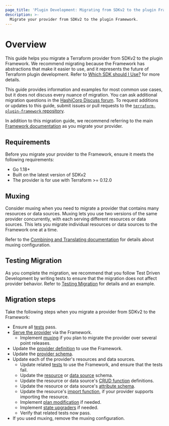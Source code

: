 ```yaml
---
page_title: 'Plugin Development: Migrating from SDKv2 to the plugin Framework'
description: >-
  Migrate your provider from SDKv2 to the plugin Framework.
---
```


# Overview

This guide helps you migrate a Terraform provider from SDKv2 to the plugin Framework. We recommend migrating because the Framework has abstractions that make it easier to use, and it represents the future of Terraform plugin development. Refer to [Which SDK should I Use?](/plugin/which-sdk) for more details.

This guide provides information and examples for most common use cases, but it does not discuss every nuance of migration. You can ask additional migration questions in the [HashiCorp Discuss forum](https://discuss.hashicorp.com/c/terraform-providers/tf-plugin-sdk/43). To request additions or updates to this guide, submit issues or pull requests to the [`terraform-plugin-framework` repository](https://github.com/hashicorp/terraform-plugin-framework).

In addition to this migration guide, we recommend referring to the main [Framework documentation](/plugin/framework) as you migrate your provider.

## Requirements

Before you migrate your provider to the Framework, ensure it meets the following requirements:

- Go 1.18+
- Built on the latest version of SDKv2
- The provider is for use with Terraform >= 0.12.0

## Muxing

Consider muxing when you need to migrate a provider that contains many resources or data sources. Muxing lets you use two versions of the same provider concurrently, with each serving different resources or data sources. This lets you migrate individual resources or data sources to the Framework one at a time.

Refer to the [Combining and Translating documentation](/plugin/mux) for details about muxing configuration.

## Testing Migration

As you complete the migration, we recommend that you follow Test Driven Development by writing tests to ensure that the migration does not affect provider behavior. Refer to [Testing Migration](/plugin/framework/migrating/testing/testing#testing-migration) for details and an example.

## Migration steps

Take the following steps when you migrate a provider from SDKv2 to the Framework:

- Ensure all [tests](/plugin/framework/migrating/testing#testing-migration) pass.
- [Serve the provider](/plugin/framework/migrating/provider#serving-the-provider) via the Framework.
  - Implement [muxing](/plugin/framework/migrating/provider#muxing) if you plan to migrate the provider over several point releases.
- Update the [provider definition](/plugin/framework/migrating/provider#provider-definition) to use the Framework.
- Update the [provider schema](/plugin/framework/migrating/provider#provider-schema).
- Update each of the provider's resources and data sources.
  - Update related [tests](/plugin/framework/migrating/testing) to use the Framework, and ensure that the tests fail.
  - Update the [resource](/plugin/framework/migrating/resources#schema) or [data source](/plugin/framework/migrating/data-sources) schema.
  - Update the resource or data source's [CRUD function](/plugin/framework/migrating/resources/crud) definitions.
  - Update the resource or data source's [attribute schema](/plugin/framework/migrating/attributes/schema).
  - Update the resource's [import function](/plugin/framework/migrating/resources/import), if your provider supports importing the resource.
  - Implement [plan modification](/plugin/framework/migrating/resources/plan-modification) if needed.
  - Implement [state upgraders](/plugin/framework/migrating/resources/plan-modification) if needed.
  - Verify that related tests now pass.
- If you used muxing, remove the muxing configuration.
